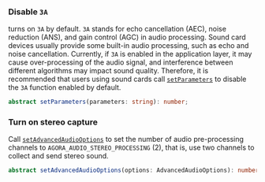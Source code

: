 <PlatformWrapper platform="react-native">

### Disable `3A`

<Vg k="VSDK" /> turns on `3A` by default. `3A` stands for echo cancellation (AEC), noise reduction (ANS), and gain control (AGC) in audio processing. Sound card devices usually provide some built-in audio processing, such as echo and noise cancellation. Currently, if `3A` is enabled in the application layer, it may cause over-processing of the audio signal, and interference between different algorithms may impact sound quality. Therefore, it is recommended that users using sound cards call [`setParameters`](https://api-ref.agora.io/en/video-sdk/react-native/4.x/API/class_irtcengine.html#api_irtcengine_setparameters) to disable the `3A` function enabled by default.

```typescript
abstract setParameters(parameters: string): number;
```

### Turn on stereo capture

Call [`setAdvancedAudioOptions`](https://api-ref.agora.io/en/video-sdk/react-native/4.x/API/class_irtcengine.html#api_irtcengine_setadvancedaudiooptions) to set the number of audio pre-processing channels to `AGORA_AUDIO_STEREO_PROCESSING` (2), that is, use two channels to collect and send stereo sound.

```typescript
abstract setAdvancedAudioOptions(options: AdvancedAudioOptions): number;
```

</PlatformWrapper>
